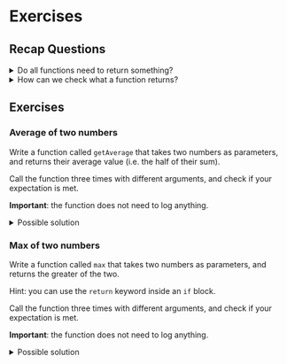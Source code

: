 # Exercises

## Recap Questions

<details>
  <summary>Do all functions need to return something?</summary>

Not at all, for instance they can just `console.log` something.
</details>

<details>
  <summary>How can we check what a function returns?</summary>

With the aid of `console.log`, like:

```js static showConsole
function sum(a, b) {
  return a + b;
}

console.log('The sum of 2 and 3 is', sum(2, 3));
// ** output **
// The sum of 2 and 3 is 5
```
</details>

## Exercises

### Average of two numbers

Write a function called `getAverage` that takes two numbers as parameters, and returns their average value (i.e. the half of their sum).

Call the function three times with different arguments, and check if your expectation is met.

**Important**: the function does not need to log anything.

<details>
  <summary>Possible solution</summary>

```js static showConsole
function getAverage(a, b) {
  return (a + b) / 2;
}

console.log(getAverage(2, 3));
console.log(getAverage(10, 20));
console.log(getAverage(5, -5));
// ** output **
2.5
15
0
```
</details>

### Max of two numbers

Write a function called `max` that takes two numbers as parameters, and returns the greater of the two.

Hint: you can use the `return` keyword inside an `if` block.

Call the function three times with different arguments, and check if your expectation is met.

**Important**: the function does not need to log anything.

<details>
  <summary>Possible solution</summary>

```js static showConsole
function max(a, b) {
  if (a > b) {
    return a;
  }
  return b;
}

console.log(max(2, 3));
console.log(max(20, 10));
console.log(max(5, -5));
// ** output **
3
20
5
```
</details>